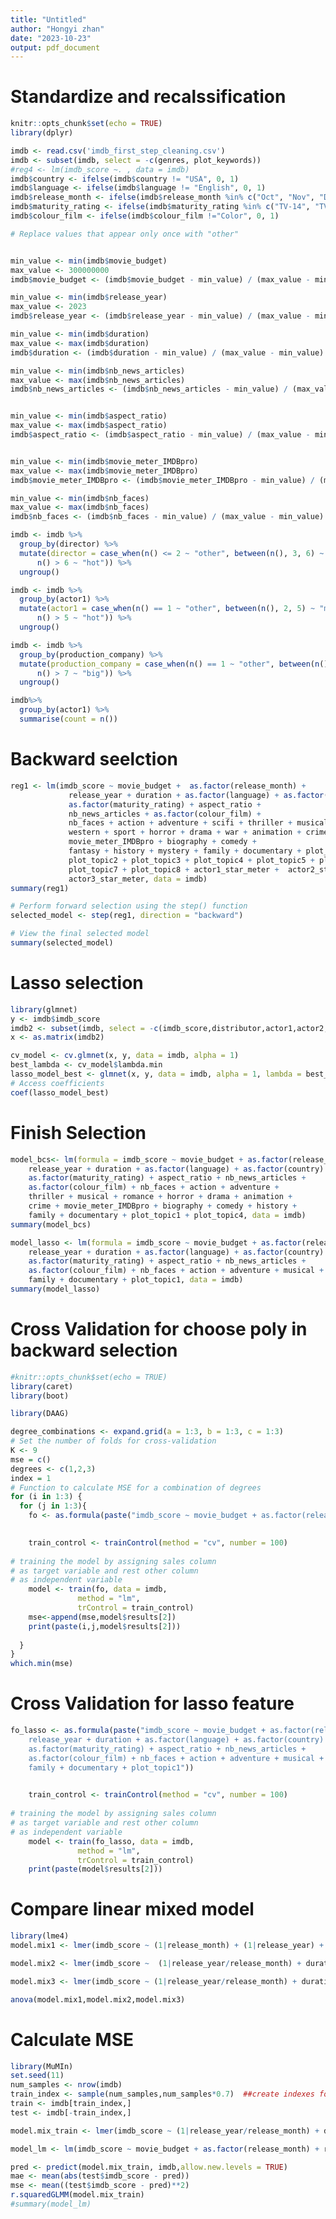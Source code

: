 ```yaml
---
title: "Untitled"
author: "Hongyi zhan"
date: "2023-10-23"
output: pdf_document
---
```


# Standardize and recalssification

```r
knitr::opts_chunk$set(echo = TRUE)
library(dplyr)

imdb <- read.csv('imdb_first_step_cleaning.csv')
imdb <- subset(imdb, select = -c(genres, plot_keywords))
#reg4 <- lm(imdb_score ~. , data = imdb)
imdb$country <- ifelse(imdb$country != "USA", 0, 1)
imdb$language <- ifelse(imdb$language != "English", 0, 1)
imdb$release_month <- ifelse(imdb$release_month %in% c("Oct", "Nov", "Dec"), 0, 1)
imdb$maturity_rating <- ifelse(imdb$maturity_rating %in% c("TV-14", "TV-G"), 0, 1)
imdb$colour_film <- ifelse(imdb$colour_film !="Color", 0, 1)

# Replace values that appear only once with "other"


min_value <- min(imdb$movie_budget)
max_value <- 300000000
imdb$movie_budget <- (imdb$movie_budget - min_value) / (max_value - min_value)

min_value <- min(imdb$release_year)
max_value <- 2023
imdb$release_year <- (imdb$release_year - min_value) / (max_value - min_value)

min_value <- min(imdb$duration)
max_value <- max(imdb$duration)
imdb$duration <- (imdb$duration - min_value) / (max_value - min_value)

min_value <- min(imdb$nb_news_articles)
max_value <- max(imdb$nb_news_articles)
imdb$nb_news_articles <- (imdb$nb_news_articles - min_value) / (max_value - min_value)


min_value <- min(imdb$aspect_ratio)
max_value <- max(imdb$aspect_ratio)
imdb$aspect_ratio <- (imdb$aspect_ratio - min_value) / (max_value - min_value)


min_value <- min(imdb$movie_meter_IMDBpro)
max_value <- max(imdb$movie_meter_IMDBpro)
imdb$movie_meter_IMDBpro <- (imdb$movie_meter_IMDBpro - min_value) / (max_value - min_value)

min_value <- min(imdb$nb_faces)
max_value <- max(imdb$nb_faces)
imdb$nb_faces <- (imdb$nb_faces - min_value) / (max_value - min_value)


```

```r

imdb <- imdb %>%
  group_by(director) %>%
  mutate(director = case_when(n() <= 2 ~ "other", between(n(), 3, 6) ~ "medium",
      n() > 6 ~ "hot")) %>%
  ungroup()

imdb <- imdb %>%
  group_by(actor1) %>%
  mutate(actor1 = case_when(n() == 1 ~ "other", between(n(), 2, 5) ~ "medium",
      n() > 5 ~ "hot")) %>%
  ungroup()

imdb <- imdb %>%
  group_by(production_company) %>%
  mutate(production_company = case_when(n() == 1 ~ "other", between(n(), 2, 7) ~ "medium",
      n() > 7 ~ "big")) %>%
  ungroup()

imdb%>%
  group_by(actor1) %>%
  summarise(count = n())
```


# Backward seelction

```r
reg1 <- lm(imdb_score ~ movie_budget +  as.factor(release_month) +
             release_year + duration + as.factor(language) + as.factor(country) +
             as.factor(maturity_rating) + aspect_ratio +
             nb_news_articles + as.factor(colour_film) +
             nb_faces + action + adventure + scifi + thriller + musical + romance +
             western + sport + horror + drama + war + animation + crime +
             movie_meter_IMDBpro + biography + comedy + 
             fantasy + history + mystery + family + documentary + plot_topic1 +
             plot_topic2 + plot_topic3 + plot_topic4 + plot_topic5 + plot_topic6 +
             plot_topic7 + plot_topic8 + actor1_star_meter +  actor2_star_meter +
             actor3_star_meter, data = imdb)
summary(reg1)

# Perform forward selection using the step() function
selected_model <- step(reg1, direction = "backward")

# View the final selected model
summary(selected_model)

```

# Lasso selection

```r
library(glmnet)
y <- imdb$imdb_score
imdb2 <- subset(imdb, select = -c(imdb_score,distributor,actor1,actor2,actor3,director,cinematographer,production_company))
x <- as.matrix(imdb2)

cv_model <- cv.glmnet(x, y, data = imdb, alpha = 1)
best_lambda <- cv_model$lambda.min
lasso_model_best <- glmnet(x, y, data = imdb, alpha = 1, lambda = best_lambda)
# Access coefficients
coef(lasso_model_best)

```

# Finish Selection

```r
model_bcs<- lm(formula = imdb_score ~ movie_budget + as.factor(release_month) + 
    release_year + duration + as.factor(language) + as.factor(country) + 
    as.factor(maturity_rating) + aspect_ratio + nb_news_articles + 
    as.factor(colour_film) + nb_faces + action + adventure + 
    thriller + musical + romance + horror + drama + animation + 
    crime + movie_meter_IMDBpro + biography + comedy + history + 
    family + documentary + plot_topic1 + plot_topic4, data = imdb)
summary(model_bcs)

model_lasso <- lm(formula = imdb_score ~ movie_budget + as.factor(release_month) + 
    release_year + duration + as.factor(language) + as.factor(country) + 
    as.factor(maturity_rating) + aspect_ratio + nb_news_articles + 
    as.factor(colour_film) + nb_faces + action + adventure + musical + romance + western + sport + horror + drama + animation + crime + movie_meter_IMDBpro + biography + comedy + mystery +
    family + documentary + plot_topic1, data = imdb)
summary(model_lasso)
```

# Cross Validation for choose poly in backward selection

```r
#knitr::opts_chunk$set(echo = TRUE)
library(caret)
library(boot)

library(DAAG)

degree_combinations <- expand.grid(a = 1:3, b = 1:3, c = 1:3)
# Set the number of folds for cross-validation
K <- 9
mse = c()
degrees <- c(1,2,3)
index = 1
# Function to calculate MSE for a combination of degrees
for (i in 1:3) {
  for (j in 1:3){
    fo <- as.formula(paste("imdb_score ~ movie_budget + as.factor(release_month) + release_year + duration + as.factor(language) + as.factor(country) + as.factor(maturity_rating) + poly(aspect_ratio,",degrees[i],",raw = TRUE) + nb_news_articles + as.factor(colour_film) + poly(nb_faces,", degrees[j], ",raw = TRUE) + action + adventure + thriller + musical + romance + horror + drama + animation + crime + movie_meter_IMDBpro + biography + comedy + history + family + documentary + plot_topic1 + plot_topic4"))

    
    train_control <- trainControl(method = "cv", number = 100)
 
# training the model by assigning sales column
# as target variable and rest other column
# as independent variable
    model <- train(fo, data = imdb, 
               method = "lm",
               trControl = train_control)
    mse<-append(mse,model$results[2])
    print(paste(i,j,model$results[2]))
    
  }
}
which.min(mse)
```

# Cross Validation for lasso feature

```r
fo_lasso <- as.formula(paste("imdb_score ~ movie_budget + as.factor(release_month) + 
    release_year + duration + as.factor(language) + as.factor(country) + 
    as.factor(maturity_rating) + aspect_ratio + nb_news_articles + 
    as.factor(colour_film) + nb_faces + action + adventure + musical + romance + western + sport + horror + drama + animation + crime + movie_meter_IMDBpro + biography + comedy + mystery +
    family + documentary + plot_topic1"))

    
    train_control <- trainControl(method = "cv", number = 100)
 
# training the model by assigning sales column
# as target variable and rest other column
# as independent variable
    model <- train(fo_lasso, data = imdb, 
               method = "lm",
               trControl = train_control)
    print(paste(model$results[2]))
```

# Compare linear mixed model

```r
library(lme4)
model.mix1 <- lmer(imdb_score ~ (1|release_month) + (1|release_year) + duration + as.factor(language) + as.factor(country) + as.factor(maturity_rating) + poly(aspect_ratio,2) + nb_news_articles + as.factor(colour_film) + poly(nb_faces,2) + action + adventure + thriller + musical + romance + horror + drama + animation + crime + movie_meter_IMDBpro + biography + comedy + history + family + documentary + plot_topic1 * plot_topic4 + (1 | director) + (1 | actor1)+ (1 | actor2)+ (1 | actor3)+(1|distributor) + (1|cinematographer) + (movie_budget|production_company), data = train)

model.mix2 <- lmer(imdb_score ~  (1|release_year/release_month) + duration + as.factor(language) * as.factor(country) + as.factor(maturity_rating) + poly(aspect_ratio,2) + nb_news_articles + as.factor(colour_film) + poly(nb_faces,2) + action + adventure + thriller + musical + romance + horror + drama + animation + crime + movie_meter_IMDBpro + biography + comedy + history + family + documentary + (1|plot_topic1) + (1|plot_topic4) + (1 | director)*(1 | actor1) *(1 | actor2) + (movie_budget|production_company), data = imdb)

model.mix3 <- lmer(imdb_score ~ (1|release_year/release_month) + duration + (1|language) * (1|country) + as.factor(maturity_rating) + poly(aspect_ratio,2) + nb_news_articles + (1|colour_film) + poly(nb_faces,2) + action + adventure + thriller + musical + romance + horror + drama + animation + crime + movie_meter_IMDBpro + biography + comedy + history + family + documentary + (1|plot_topic1) * (1|plot_topic4) + (1| director/actor1)+(movie_budget|production_company), data = imdb)

anova(model.mix1,model.mix2,model.mix3)
```

# Calculate MSE

```r
library(MuMIn)
set.seed(11)
num_samples <- nrow(imdb)
train_index <- sample(num_samples,num_samples*0.7)  ##create indexes for my training data
train <- imdb[train_index,]
test <- imdb[-train_index,]

model.mix_train <- lmer(imdb_score ~ (1|release_year/release_month) + duration + (1|language) * (1|country) + as.factor(maturity_rating) + poly(aspect_ratio,2) + nb_news_articles + (1|colour_film) + poly(nb_faces,2) + action + adventure + thriller + musical + romance + horror + drama + animation + crime + movie_meter_IMDBpro + biography + comedy + history + family + documentary + (1|plot_topic1) * (1|plot_topic4) + (1| director/actor1)+(movie_budget|production_company), data = train)

model_lm <- lm(imdb_score ~ movie_budget + as.factor(release_month) + release_year + duration + as.factor(language) + as.factor(country) + as.factor(maturity_rating)  + nb_news_articles + as.factor(colour_film) + poly(nb_faces,2) + action + adventure + thriller + musical + romance + horror + drama + animation + crime + movie_meter_IMDBpro + biography + comedy + history + family + documentary + plot_topic1 * plot_topic4, data = train)

pred <- predict(model.mix_train, imdb,allow.new.levels = TRUE)
mae <- mean(abs(test$imdb_score - pred))
mse <- mean((test$imdb_score - pred)**2)
r.squaredGLMM(model.mix_train)
#summary(model_lm)
```
